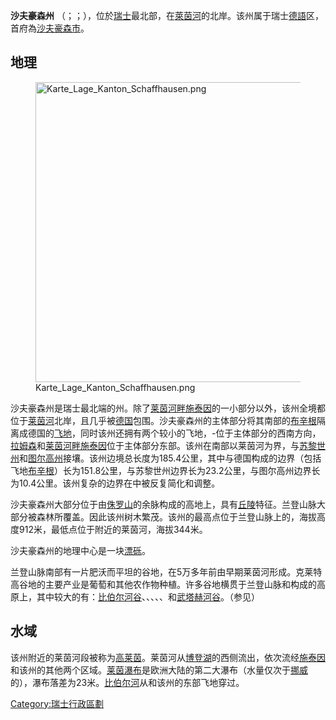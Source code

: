 {{about|沙夫豪森州|同名的市|沙夫豪森}}
{{Infobox Canton
| 州名     = 沙夫豪森州
| 簡寫     = SH
| 州徽圖檔 = Wappen Schaffhausen matt.svg
| 地圖圖檔 = Karte_Kanton_Schaffhausen.png
| 首府     = [[沙夫豪森|沙夫豪森]]
| 面積     = 298
| 面積排名 = 20
| 人口     = 81,351
| 人口排名 = 19
| 統計時間 = 2017年12月31日
| 密度排名 = 8
| 加入年份 = 1501
| 語言     = [[德語|德語]]
}}
'''沙夫豪森州''' （{{lang-de|Kanton Schaffhausen}}；{{lang-fr|Canton de Schaffhouse}}；{{lang-it|Canton Sciaffusa}}），位於[[瑞士|瑞士]]最北部，在[[萊茵河|萊茵河]]的北岸。该州属于瑞士[[德語|德語]]区，首府為[[沙夫豪森|沙夫豪森市]]。

== 地理 ==

[[File:Karte_Lage_Kanton_Schaffhausen.png|480px]] 

沙夫豪森州是瑞士最北端的州。除了[[莱茵河畔施泰因|莱茵河畔施泰因]]的一小部分以外，该州全境都位于[[莱茵河|莱茵河]]北岸，且几乎被[[德国|德国]]包围。沙夫豪森州的主体部分将其南部的[[布辛根|布辛根]]隔离成德国的[[飞地|飞地]]，同时该州还拥有两个较小的飞地，{{link-de|吕特灵根|Rüdlingen}}-{{link-de|布赫贝格|Buchberg SH}}位于主体部分的西南方向，[[拉姆森|拉姆森]]和[[莱茵河畔施泰因|莱茵河畔施泰因]]位于主体部分东部。该州在南部以莱茵河为界，与[[苏黎世州|苏黎世州]]和[[图尔高州|图尔高州]]接壤。该州边境总长度为185.4公里，其中与德国构成的边界（包括飞地[[布辛根|布辛根]]）长为151.8公里，与苏黎世州边界长为23.2公里，与图尔高州边界长为10.4公里。该州复杂的边界在{{link-de|沙夫豪森州18，19和20世纪区划变更|Territoriale Veränderungen des Kantons Schaffhausen im 18., 19. und 20. Jahrhundert}}中被反复简化和调整。

沙夫豪森州大部分位于由[[侏罗山|侏罗山]]的余脉{{link-de|兰登山脉|Randen (Gebirge)}}构成的高地上，具有[[丘陵|丘陵]]特征。兰登山脉大部分被森林所覆盖。因此该州树木繁茂。该州的最高点位于兰登山脉上的{{link-de|哈根塔|Hagenturm}}，海拔高度912米，最低点位于{{link-de|布赫贝格|Buchberg SH}}附近的莱茵河，海拔344米。

沙夫豪森州的地理中心是一块[[漂砾|漂砾]]。

兰登山脉南部有一片肥沃而平坦的{{link-de|克莱特高|Klettgau}}谷地，在5万多年前由早期莱茵河形成。克莱特高谷地的主要产业是葡萄和其他农作物种植。许多谷地横贯于兰登山脉和{{link-de|莱亚特|Reiat}}构成的高原上，其中较大的有：[[比伯尔河|比伯尔河谷]]、{{link-de|海门塔尔谷地|Hemmentalertal}}、{{link-de|黑布林根谷地|Herblingertal}}、{{link-de|梅里斯豪森谷地|Merishausertal}}、{{link-de|奥瑟恩谷地|Orserental}}、{{link-de|万根谷地|Wangental}}和[[武塔赫河|武塔赫河谷]]。（参见{{link-de|瑞士谷地列表|Liste von Tälern in der Schweiz}}）

== 水域 ==

该州附近的莱茵河段被称为[[高莱茵|高莱茵]]。莱茵河从[[博登湖|博登湖]]的西侧流出，依次流经[[莱茵河畔施泰因|施泰因]]和该州的其他两个区域。[[莱茵瀑布|莱茵瀑布]]是欧洲大陆的第二大瀑布（水量仅次于[[挪威|挪威]]的{{link-de|萨尔普斯弗森瀑布|Sarpsfossen}}），瀑布落差为23米。[[比伯尔河|比伯尔河]]从{{link-de|莱亚特|Reiat}}和该州的东部飞地穿过。
{{Swiss Cantons}}

{{Authority control}}
[[Category:瑞士行政區劃|Category:瑞士行政區劃]]